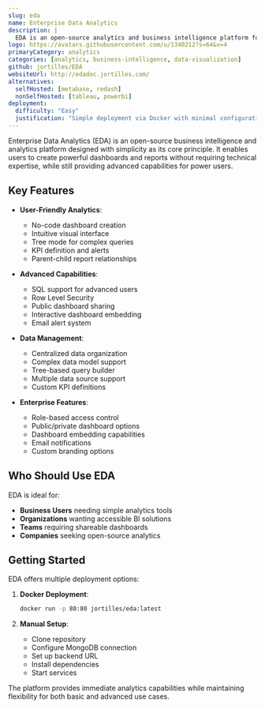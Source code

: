 ```yaml
---
slug: eda
name: Enterprise Data Analytics
description: |
  EDA is an open-source analytics and business intelligence platform focused on simplicity and ease of use, allowing users to create dashboards and reports without technical knowledge.
logo: https://avatars.githubusercontent.com/u/1340212?s=64&v=4
primaryCategory: analytics
categories: [analytics, business-intelligence, data-visualization]
github: jortilles/EDA
websiteUrl: http://edadoc.jortilles.com/
alternatives:
  selfHosted: [metabase, redash]
  nonSelfHosted: [tableau, powerbi]
deployment:
  difficulty: "Easy"
  justification: "Simple deployment via Docker with minimal configuration required. One-click deploy options available."
---
```


Enterprise Data Analytics (EDA) is an open-source business intelligence and analytics
platform designed with simplicity as its core principle. It enables users to create
powerful dashboards and reports without requiring technical expertise, while still
providing advanced capabilities for power users.

## Key Features

- **User-Friendly Analytics**:

  - No-code dashboard creation
  - Intuitive visual interface
  - Tree mode for complex queries
  - KPI definition and alerts
  - Parent-child report relationships

- **Advanced Capabilities**:

  - SQL support for advanced users
  - Row Level Security
  - Public dashboard sharing
  - Interactive dashboard embedding
  - Email alert system

- **Data Management**:

  - Centralized data organization
  - Complex data model support
  - Tree-based query builder
  - Multiple data source support
  - Custom KPI definitions

- **Enterprise Features**:
  - Role-based access control
  - Public/private dashboard options
  - Dashboard embedding capabilities
  - Email notifications
  - Custom branding options

## Who Should Use EDA

EDA is ideal for:

- **Business Users** needing simple analytics tools
- **Organizations** wanting accessible BI solutions
- **Teams** requiring shareable dashboards
- **Companies** seeking open-source analytics

## Getting Started

EDA offers multiple deployment options:

1. **Docker Deployment**:

   ```bash
   docker run -p 80:80 jortilles/eda:latest
   ```

2. **Manual Setup**:
   - Clone repository
   - Configure MongoDB connection
   - Set up backend URL
   - Install dependencies
   - Start services

The platform provides immediate analytics capabilities while maintaining
flexibility for both basic and advanced use cases.
